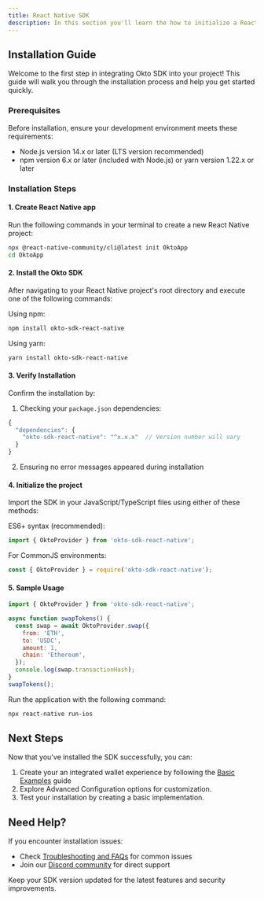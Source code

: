 ```yaml
---
title: React Native SDK
description: In this section you'll learn the how to initialize a React Native project with Okto SDK including a quick sample implementation.
---
```

  

## Installation Guide
Welcome to the first step in integrating Okto SDK into your project! This guide will walk you through the installation process and help you get started quickly.

### Prerequisites

Before installation, ensure your development environment meets these requirements:

- Node.js version 14.x or later (LTS version recommended)
- npm version 6.x or later (included with Node.js) or yarn version 1.22.x or later

### Installation Steps
#### 1. Create React Native app
Run the following commands in your terminal to create a new React Native project:

```bash
npx @react-native-community/cli@latest init OktoApp
cd OktoApp
``` 

#### 2. Install the Okto SDK
After navigating to your React Native project's root directory and execute one of the following commands:

Using npm:
```bash
npm install okto-sdk-react-native
```
Using yarn:
```bash
yarn install okto-sdk-react-native
``` 

#### 3. Verify Installation
Confirm the installation by:
1. Checking your `package.json` dependencies:
```js
{
  "dependencies": {
    "okto-sdk-react-native": "^x.x.x"  // Version number will vary
  }
}
```

2. Ensuring no error messages appeared during installation

#### 4. Initialize the project
Import the SDK in your JavaScript/TypeScript files using either of these methods:

ES6+ syntax (recommended):

```js
import { OktoProvider } from 'okto-sdk-react-native';
```

For CommonJS environments:

```js
const { OktoProvider } = require('okto-sdk-react-native');
```

#### 5. Sample Usage
```js
import { OktoProvider } from 'okto-sdk-react-native';

async function swapTokens() {
  const swap = await OktoProvider.swap({
    from: 'ETH',
    to: 'USDC',
    amount: 1,
    chain: 'Ethereum',
  });
  console.log(swap.transactionHash);
}
swapTokens();
```
Run the application with the following command:

```bash
npx react-native run-ios
```

## Next Steps
Now that you've installed the SDK successfully, you can:

1. Create your an integrated wallet experience by following the [Basic Examples](https://docs.okto.tech/docs/react-sdk/example-apps/template-app) guide
2. Explore Advanced Configuration options for customization.
3. Test your installation by creating a basic implementation.

## Need Help?
If you encounter installation issues:

- Check [Troubleshooting and FAQs]() for common issues
- Join our [Discord community]() for direct support


 
<Callout title="Tip">Keep your SDK version updated for the latest features and security improvements.</Callout>

